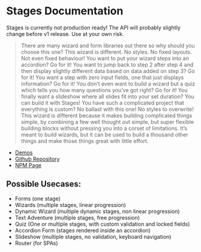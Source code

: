
# Stages Documentation

<Callout emoji="⚠️">
  Stages is currently not production ready! The API will probably slightly change before v1 release. Use at your own risk.
</Callout>

> There are many wizard and form libraries out there so why should you choose this one? This wizard is different. No styles. No fixed layouts. Not even fixed behaviour! You want to put your wizard steps into an accordion? Go for it! You want to jump back to step 2 after step 4 and then display slightly different data based on data added on step 3? Go for it! You want a step with zero input fields, one that just displays information? Go for it! You don’t even want to build a wizard but a quiz which tells you how many questions you’ve got right? Go for it! You finally want a slideshow where all slides fit into your set duration? You can build it with Stages! You have such a complicated project that everything is custom? No ballast with this one! No styles to overwrite! This wizard is different because it makes building complicated things simple, by combining a few well thought out simple, but super flexible building blocks without pressing you into a corset of limitations. It’s meant to build wizards, but it can be used to build a thousand other things and make those things great with little effort.

- [Demos](https://stages-demo.vercel.app/)
- [Github Repository](https://github.com/unic/stages)
- [NPM Page](https://www.npmjs.com/package/react-stages)

## Possible Usecases:

- Forms (one stage)
- Wizards (multiple stages, linear progression)
- Dynamic Wizard (multiple dynamic stages, non linear progression)
- Text Adventure (multiple stages, free progression)
- Quiz (One or multiple stages, with custom validation and locked fields)
- Accordion Form (stages rendered inside an accordion)
- Slideshow (multiple stages, no validation, keyboard navigation)
- Router (for SPAs)